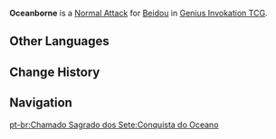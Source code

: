 {{About|the Character Card Skill for [[Genius Invokation TCG]]|the Playable Character Talent|Oceanborne}}
{{Genius Invokation TCG Skill Infobox
|title      = Oceanborne
|image      = Oceanborne Character Card Skill.png
|type       = Normal Attack
|character  = Beidou
|element    = Electro
|matching   = 1
|unaligned  = 2
|effect     = Deals 2 {{Color|Physical DMG}}.
|order      = 1
}}
'''Oceanborne''' is a [[Character Card Normal Attack|Normal Attack]] for [[Beidou (Character Card)|Beidou]] in [[Genius Invokation TCG]].

==Other Languages==
{{Other Languages|Transclude=Oceanborne}}

==Change History==
{{Change History|3.4}}

==Navigation==
{{Genius Invokation TCG Skill Navbox|Beidou}}
[[pt-br:Chamado Sagrado dos Sete:Conquista do Oceano]]